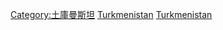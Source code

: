 {{Commonscat|History of Turkmenistan}}

[[Category:土庫曼斯坦|Category:土庫曼斯坦]]
[[Category:亞洲各國歷史|Turkmenistan]]
[[Category:中亞歷史|Turkmenistan]]